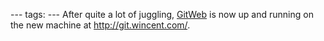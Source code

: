 ---
tags:
---
After quite a lot of juggling, [[GitWeb]] is now up and running on the new machine at http://git.wincent.com/.

